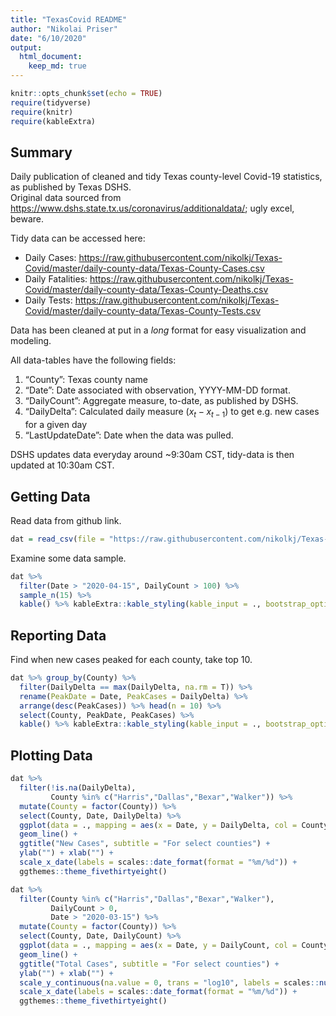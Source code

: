```yaml
---
title: "TexasCovid README"
author: "Nikolai Priser"
date: "6/10/2020"
output: 
  html_document: 
    keep_md: true
---
```


```r
knitr::opts_chunk$set(echo = TRUE)
require(tidyverse)
require(knitr)
require(kableExtra)

```
## Summary 
Daily publication of cleaned and tidy Texas county-level Covid-19 statistics, as published by Texas DSHS.\
Original data sourced from <https://www.dshs.state.tx.us/coronavirus/additionaldata/>; ugly excel, beware. 

Tidy data can be accessed here:

* Daily Cases: <https://raw.githubusercontent.com/nikolkj/Texas-Covid/master/daily-county-data/Texas-County-Cases.csv>
* Daily Fatalities: <https://raw.githubusercontent.com/nikolkj/Texas-Covid/master/daily-county-data/Texas-County-Deaths.csv>
* Daily Tests: <https://raw.githubusercontent.com/nikolkj/Texas-Covid/master/daily-county-data/Texas-County-Tests.csv>

Data has been cleaned at put in a *long* format for easy visualization and modeling.

All data-tables have the following fields:

1. "County": Texas county name <factor>
2. "Date": Date associated with observation, YYYY-MM-DD format. 
3. "DailyCount": Aggregate measure, to-date, as published by DSHS.
4. "DailyDelta": Calculated daily measure ($x_{t} - x_{t-1}$) to get e.g. new cases for a given day
5. "LastUpdateDate": Date when the data was pulled.

DSHS updates data everyday around ~9:30am CST, tidy-data is then updated at 10:30am CST. 
&nbsp;

## Getting Data

Read data from github link.
```r
dat = read_csv(file = "https://raw.githubusercontent.com/nikolkj/Texas-Covid/master/daily-county-data/Texas-County-Cases.csv", col_names = TRUE, progress = FALSE)
```

Examine some data sample.
```r
dat %>% 
  filter(Date > "2020-04-15", DailyCount > 100) %>%
  sample_n(15) %>% 
  kable() %>% kableExtra::kable_styling(kable_input = ., bootstrap_options = c("striped", "hover"))

```

## Reporting Data

Find when new cases peaked for each county, take top 10.
```r
dat %>% group_by(County) %>%
  filter(DailyDelta == max(DailyDelta, na.rm = T)) %>%
  rename(PeakDate = Date, PeakCases = DailyDelta) %>%
  arrange(desc(PeakCases)) %>% head(n = 10) %>% 
  select(County, PeakDate, PeakCases) %>%
  kable() %>% kableExtra::kable_styling(kable_input = ., bootstrap_options = c("striped", "hover"), full_width = FALSE, position = "left")

```

## Plotting Data

```r
dat %>%
  filter(!is.na(DailyDelta), 
         County %in% c("Harris","Dallas","Bexar","Walker")) %>%
  mutate(County = factor(County)) %>%
  select(County, Date, DailyDelta) %>% 
  ggplot(data = ., mapping = aes(x = Date, y = DailyDelta, col = County)) +
  geom_line() + 
  ggtitle("New Cases", subtitle = "For select counties") +
  ylab("") + xlab("") +
  scale_x_date(labels = scales::date_format(format = "%m/%d")) + 
  ggthemes::theme_fivethirtyeight()

```


```r
dat %>% 
  filter(County %in% c("Harris","Dallas","Bexar","Walker"),
         DailyCount > 0,
         Date > "2020-03-15") %>%
  mutate(County = factor(County)) %>%
  select(County, Date, DailyCount) %>% 
  ggplot(data = ., mapping = aes(x = Date, y = DailyCount, col = County)) +
  geom_line() + 
  ggtitle("Total Cases", subtitle = "For select counties") +
  ylab("") + xlab("") +
  scale_y_continuous(na.value = 0, trans = "log10", labels = scales::number_format(big.mark = ",", accuracy = 1)) +
  scale_x_date(labels = scales::date_format(format = "%m/%d")) + 
  ggthemes::theme_fivethirtyeight()
  
```


&nbsp;&nbsp;&nbsp;&nbsp;&nbsp;&nbsp;

